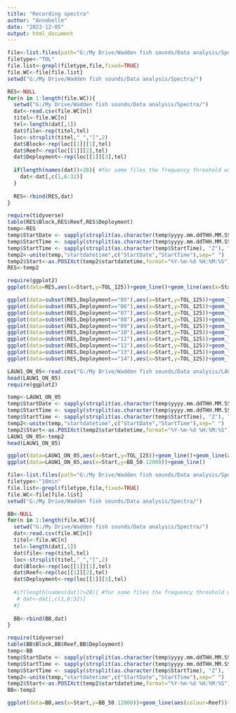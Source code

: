 ```yaml
---
title: "Recording spectra"
author: "Annebelle"
date: "2023-12-05"
output: html_document
---
```


```r
file<-list.files(path="G:/My Drive/Wadden fish sounds/Data analysis/Spectra/")
filetype<-"TOL"
file.list<-grepl(filetype,file,fixed=TRUE)
file.WC<-file[file.list]
setwd("G:/My Drive/Wadden fish sounds/Data analysis/Spectra/")

RES<-NULL
for(n in 1:length(file.WC)){
  setwd("G:/My Drive/Wadden fish sounds/Data analysis/Spectra/")
  dat<-read.csv(file.WC[n])
  titel<-file.WC[n]
  tel<-length(dat[,1])
  dat$file<-rep(titel,tel)
  loc<-strsplit(titel,"_","]",2)
  dat$Block<-rep(loc[[1]][1],tel)
  dat$Reef<-rep(loc[[1]][2],tel)
  dat$Deployment<-rep(loc[[1]][3],tel)
  
  if(length(names(dat))>28){ #for some files the frequency threshold was set at 20 Hz instead of 50 Hz, so there are more columns.
    dat<-dat[,c(1,6:32)]
  }
    
  RES<-rbind(RES,dat)
}
```
```r
require(tidyverse)
table(RES$Block,RES$Reef,RES$Deployment)
temp<-RES
temp$StartDate <- sapply(strsplit(as.character(temp$yyyy.mm.ddTHH.MM.SSZ), "T"), "[", 1)
temp$StartTime <- sapply(strsplit(as.character(temp$yyyy.mm.ddTHH.MM.SSZ), "T"), "[", 2)
temp$StartTime <- sapply(strsplit(as.character(temp$StartTime), "Z"), "[", 1)
temp2<-unite(temp,"startdatetime",c("StartDate","StartTime"),sep=" ")
temp2$Start<-as.POSIXct(temp2$startdatetime,format="%Y-%m-%d %H:%M:%S")
RES<-temp2

require(ggplot2)
ggplot(data=RES,aes(x=Start,y=TOL_125))+geom_line()+geom_line(aes(x=Start,y=TOL_63),colour="blue")+geom_line(aes(x=Start,y=TOL_400),colour="red")+facet_grid(.~Block+Reef)+theme(text = element_text(family="serif"))

ggplot(data=subset(RES,Deployment=="05"),aes(x=Start,y=TOL_125))+geom_line(aes(colour=Block))+facet_grid(.~Reef)
ggplot(data=subset(RES,Deployment=="06"),aes(x=Start,y=TOL_125))+geom_line(aes(colour=Block))+facet_grid(.~Reef)
ggplot(data=subset(RES,Deployment=="07"),aes(x=Start,y=TOL_125))+geom_line(aes(colour=Block))+facet_grid(.~Reef)
ggplot(data=subset(RES,Deployment=="08"),aes(x=Start,y=TOL_125))+geom_line(aes(colour=Block))+facet_grid(.~Reef)
ggplot(data=subset(RES,Deployment=="09"),aes(x=Start,y=TOL_125))+geom_line(aes(colour=Block))+facet_grid(.~Reef)
ggplot(data=subset(RES,Deployment=="10"),aes(x=Start,y=TOL_125))+geom_line(aes(colour=Block))+facet_grid(.~Reef)
ggplot(data=subset(RES,Deployment=="11"),aes(x=Start,y=TOL_125))+geom_line(aes(colour=Block))+facet_grid(.~Reef)
ggplot(data=subset(RES,Deployment=="12"),aes(x=Start,y=TOL_125))+geom_line(aes(colour=Block))+facet_grid(.~Reef)
ggplot(data=subset(RES,Deployment=="13"),aes(x=Start,y=TOL_125))+geom_line(aes(colour=Block))+facet_grid(.~Reef)
ggplot(data=subset(RES,Deployment=="14"),aes(x=Start,y=TOL_125))+geom_line(aes(colour=Block))+facet_grid(.~Reef)
```

```r
LAUW1_ON_05<-read.csv("G:/My Drive/Wadden fish sounds/Data analysis/LAUW2_OFF_05_BB_1h.csv")
head(LAUW1_ON_05)
require(ggplot2)

temp<-LAUW1_ON_05
temp$StartDate <- sapply(strsplit(as.character(temp$yyyy.mm.ddTHH.MM.SSZ), "T"), "[", 1)
temp$StartTime <- sapply(strsplit(as.character(temp$yyyy.mm.ddTHH.MM.SSZ), "T"), "[", 2)
temp$StartTime <- sapply(strsplit(as.character(temp$StartTime), "Z"), "[", 1)
temp2<-unite(temp,"startdatetime",c("StartDate","StartTime"),sep=" ")
temp2$Start<-as.POSIXct(temp2$startdatetime,format="%Y-%m-%d %H:%M:%S")
LAUW1_ON_05<-temp2
head(LAUW1_ON_05)

ggplot(data=LAUW1_ON_05,aes(x=Start,y=TOL_125))+geom_line()+geom_line(aes(x=Start,y=TOL_63),colour="blue")+geom_line(aes(x=Start,y=TOL_400),colour="red")
ggplot(data=LAUW1_ON_05,aes(x=Start,y=BB_50.12000))+geom_line()
```

```r
file<-list.files(path="G:/My Drive/Wadden fish sounds/Data analysis/Spectra/")
filetype<-"10min"
file.list<-grepl(filetype,file,fixed=TRUE)
file.WC<-file[file.list]
setwd("G:/My Drive/Wadden fish sounds/Data analysis/Spectra/")

BB<-NULL
for(n in 1:length(file.WC)){
  setwd("G:/My Drive/Wadden fish sounds/Data analysis/Spectra/")
  dat<-read.csv(file.WC[n])
  titel<-file.WC[n]
  tel<-length(dat[,1])
  dat$file<-rep(titel,tel)
  loc<-strsplit(titel,"_","]",2)
  dat$Block<-rep(loc[[1]][1],tel)
  dat$Reef<-rep(loc[[1]][2],tel)
  dat$Deployment<-rep(loc[[1]][3],tel)
  
  #if(length(names(dat))>28){ #for some files the frequency threshold was set at 20 Hz instead of 50 Hz, so there are more columns.
   # dat<-dat[,c(1,6:32)]
  #}
    
  BB<-rbind(BB,dat)
}
```

```r
require(tidyverse)
table(BB$Block,BB$Reef,BB$Deployment)
temp<-BB
temp$StartDate <- sapply(strsplit(as.character(temp$yyyy.mm.ddTHH.MM.SSZ), "T"), "[", 1)
temp$StartTime <- sapply(strsplit(as.character(temp$yyyy.mm.ddTHH.MM.SSZ), "T"), "[", 2)
temp$StartTime <- sapply(strsplit(as.character(temp$StartTime), "Z"), "[", 1)
temp2<-unite(temp,"startdatetime",c("StartDate","StartTime"),sep=" ")
temp2$Start<-as.POSIXct(temp2$startdatetime,format="%Y-%m-%d %H:%M:%S")
BB<-temp2

ggplot(data=BB,aes(x=Start,y=BB_50.12000))+geom_line(aes(colour=Reef))+facet_grid(.~Block)
```
